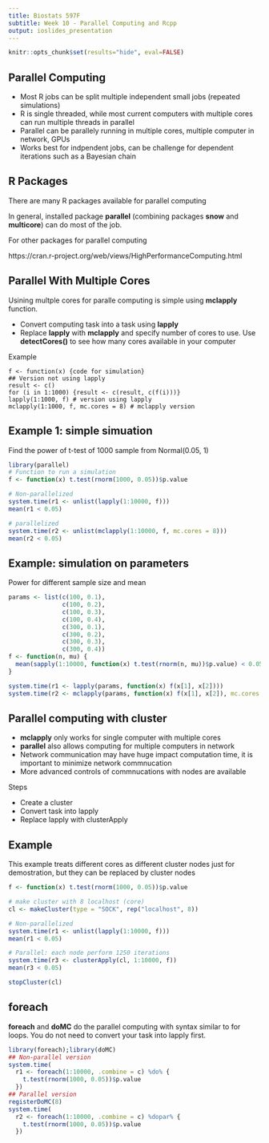 ```yaml
---
title: Biostats 597F
subtitle: Week 10 - Parallel Computing and Rcpp
output: ioslides_presentation
---
```


```r
knitr::opts_chunk$set(results="hide", eval=FALSE)
```

## Parallel Computing

- Most R jobs can be split multiple independent small jobs (repeated simulations)
- R is single threaded, while most current computers with multiple cores can run multiple threads in parallel
- Parallel can be parallely running in multiple cores, multiple computer in network, GPUs
- Works best for indpendent jobs, can be challenge for dependent iterations such as a Bayesian chain

## R Packages

There are many R packages available for parallel computing

In general, installed package **parallel** (combining packages **snow** and **multicore**) can do most of the job. 

For other packages for parallel computing

https://cran.r-project.org/web/views/HighPerformanceComputing.html


## Parallel With Multiple Cores

Usining multple cores for paralle computing is simple using **mclapply** function.

- Convert computing task into a task using **lapply**
- Replace **lapply** with **mclapply** and specify number of cores to use. Use **detectCores()** to see how many cores available in your computer

Example
```
f <- function(x) {code for simulation}
## Version not using lapply
result <- c()
for (i in 1:1000) {result <- c(result, c(f(i)))}
lapply(1:1000, f) # version using lapply
mclapply(1:1000, f, mc.cores = 8) # mclapply version 
```

## Example 1: simple simuation

Find the power of t-test of 1000 sample from Normal(0.05, 1)

```r
library(parallel)
# Function to run a simulation
f <- function(x) t.test(rnorm(1000, 0.05))$p.value

# Non-parallelized
system.time(r1 <- unlist(lapply(1:10000, f)))
mean(r1 < 0.05)

# parallelized
system.time(r2 <- unlist(mclapply(1:10000, f, mc.cores = 8)))
mean(r2 < 0.05)
```
## Example: simulation on parameters

Power for different sample size and mean

```r
params <- list(c(100, 0.1),
               c(100, 0.2),
               c(100, 0.3),
               c(100, 0.4),
               c(300, 0.1),
               c(300, 0.2),
               c(300, 0.3),
               c(300, 0.4))
f <- function(n, mu) {
  mean(sapply(1:10000, function(x) t.test(rnorm(n, mu))$p.value) < 0.05)
}

system.time(r1 <- lapply(params, function(x) f(x[1], x[2])))
system.time(r2 <- mclapply(params, function(x) f(x[1], x[2]), mc.cores = 8))
```
## Parallel computing with cluster

- **mclapply** only works for single computer with multiple cores
- **parallel** also allows computing for multiple computers in network
- Network communication may have huge impact computation time, it is important to minimize network commnucation
- More advanced controls of commnucations with nodes are available

Steps

- Create a cluster
- Convert task into lapply
- Replace lapply with clusterApply

## Example

This example treats different cores as different cluster nodes just for demostration, but they can be replaced by cluster nodes

```r
f <- function(x) t.test(rnorm(1000, 0.05))$p.value

# make cluster with 8 localhost (core)
cl <- makeCluster(type = "SOCK", rep("localhost", 8))

# Non-parallelized
system.time(r1 <- unlist(lapply(1:10000, f)))
mean(r1 < 0.05)

# Parallel: each node perform 1250 iterations
system.time(r3 <- clusterApply(cl, 1:10000, f))
mean(r3 < 0.05)

stopCluster(cl)
```

## foreach

**foreach** and **doMC** do the parallel computing with syntax similar to for loops. You do not need to convert your task into lapply first.

```r
library(foreach);library(doMC)
## Non-parallel version
system.time(
  r1 <- foreach(1:10000, .combine = c) %do% {
    t.test(rnorm(1000, 0.05))$p.value
  })
## Parallel version
registerDoMC(8)
system.time(
  r2 <- foreach(1:10000, .combine = c) %dopar% {
    t.test(rnorm(1000, 0.05))$p.value
  })
```
<!-- ## Exercise -->

<!-- How to parallelize computation of **Xbeta** commonly used in calculating likelihood function? -->

<!-- ```{r} -->
<!-- library(microbenchmark) -->
<!-- X <- matrix(rnorm(1e8), nrow = 200) -->
<!-- beta <- rnorm(1e8/200) -->

<!-- # split X -->
<!-- ids <- split(1:200, rep(1:8, each = 25)) -->
<!-- X1 <- lapply(ids, function(id) X[id, ]) -->
<!-- `%**%` <- function(XX, b) { -->
<!--   mclapply(XX, function(x) x%*%b, mc.cores = 8) -->
<!-- } -->

<!-- microbenchmark( -->
<!--   X %*% beta, -->
<!--   X1 %**% beta -->
<!-- ) -->

<!-- ``` -->



